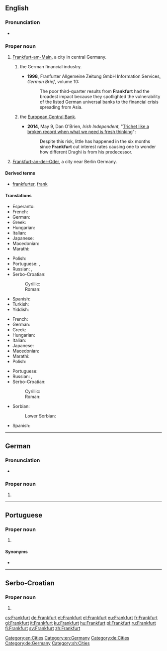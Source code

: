 {{also|frankfurt}}
==English==
{{wikipedia}}

===Pronunciation===
* {{homophones|Frankfort|lang=en}}

===Proper noun===
{{en-proper noun}}

# [[Frankfurt-am-Main]], a city in central Germany.
## {{label|en|by extension}} the German financial industry.
##* '''1998''', Franfurter Allgemeine Zeitung GmbH Information Services, ''German Brief'', volume 10:
##*: The poor third-quarter results from '''Frankfurt''' had the broadest impact because they spotlighted the vulnerability of the listed German universal banks to the financial crisis spreading from Asia.
## {{label|en|by extension}} the [[w:European Central Bank|European Central Bank]].
##* '''2014''', May 9, Dan O'Brien, ''Irish Independent'', "[http://www.independent.ie/opinion/analysis/trichet-like-a-broken-record-when-what-we-need-is-fresh-thinking-30258327.html Trichet like a broken record when what we need is fresh thinking]":
##*: Despite this risk, little has happened in the six months since '''Frankfurt''' cut interest rates causing one to wonder how different Draghi is from his predecessor.
# [[Frankfurt-an-der-Oder]], a city near Berlin Germany.

====Derived terms====
* [[frankfurter]], [[frank]]

====Translations====
{{trans-top|Frankfurt-am-Main}}
* Esperanto: {{t|eo|Frankfurto}}
* French: {{t+|fr|Francfort}}
* German: {{t+|de|Frankfurt}}
* Greek: {{t|el|Φραγκφούρτη|f}}
* Hungarian: {{t+|hu|Frankfurt}}
* Italian: {{t+|it|Francoforte|f}}
* Japanese: {{t|ja|フランクフルト|tr=Furankufuruto}}
* Macedonian: {{t|mk|Франкфурт|m|tr=Fránkfurt}}
* Marathi: {{t|mr|फ्रांक्फुर्ट|n|tr=fraṃkafurṭa|sc=Deva}}
{{trans-mid}}
* Polish: {{t+|pl|Frankfurt|m}}
* Portuguese: {{t|pt|Francoforte}}, {{t|pt|Frankfurt}}
* Russian: {{t|ru|Фра́нкфурт|m}}, {{t+|ru|Фра́нкфурт-на-Ма́йне|m}}
* Serbo-Croatian:
*: Cyrillic: {{t|sh|Франкфурт|m}}
*: Roman: {{t|sh|Frankfurt|m}}
* Spanish: {{t|es|Francfort|m}}
* Turkish: {{t|tr|Frankfurt}}
* Yiddish: {{t|yi|פֿראַנקפֿורט}}
{{trans-bottom}}

{{trans-top|Frankfurt-an-der-Oder}}
* French: {{t+|fr|Francfort}}
* German: {{t+|de|Frankfurt}}
* Greek: {{t|el|Φραγκφούρτη|f}}
* Hungarian: {{t+|hu|Frankfurt}}
* Italian: {{t+|it|Francoforte|f}}
* Japanese: {{t|ja|フランクフルト|tr=Furankufuruto}}
* Macedonian: {{t|mk|Франкфурт|m|tr=Fránkfurt}}
* Marathi: {{t|mr|फ्रांक्फुर्ट|n|tr=fraṃkafurṭa|sc=Deva}}
* Polish: {{t+|pl|Frankfurt|m}}
{{trans-mid}}
* Portuguese: {{t|pt|Frankfurt|f}}
* Russian: {{t|ru|Фра́нкфурт|m}}, {{t+|ru|Фра́нкфурт-на-О́дере|m|tr=Fránkfurt-na-Ódɛre}}
* Serbo-Croatian:
*: Cyrillic: {{t|sh|Франкфурт|m}}
*: Roman: {{t|sh|Frankfurt|m}}
* Sorbian:
*: Lower Sorbian: {{t|dsb|Frankobrod|m}}
* Spanish: {{t|es|Francfort|m}}
{{trans-bottom}}

[[Category:en:Cities]]
[[Category:en:Germany]]

----

==German==

===Pronunciation===
* {{audio|De-Frankfurt.OGG|audio|lang=de}}

===Proper noun===
{{de-proper noun|n}}

# {{l|en|Frankfurt}}

[[Category:de:Cities]]
[[Category:de:Germany]]

----

==Portuguese==

===Proper noun===
{{pt-proper noun|f}}

# {{place|pt|city|s/Hesse|c/Germany|t1=Frankfurt}}

====Synonyms====
* {{l|pt|Francoforte}}

----

==Serbo-Croatian==
{{wikipedia|lang=sh}}

===Proper noun===
{{sh-proper noun|g=m|r|Франкфурт}}

# {{l|en|Frankfurt}}

[[Category:sh:Cities]]

[[cs:Frankfurt]]
[[de:Frankfurt]]
[[et:Frankfurt]]
[[el:Frankfurt]]
[[eu:Frankfurt]]
[[fr:Frankfurt]]
[[gl:Frankfurt]]
[[it:Frankfurt]]
[[ku:Frankfurt]]
[[hu:Frankfurt]]
[[pl:Frankfurt]]
[[ru:Frankfurt]]
[[fi:Frankfurt]]
[[sv:Frankfurt]]
[[zh:Frankfurt]]